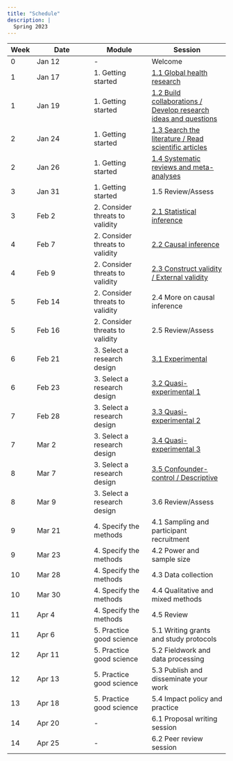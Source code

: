 ```yaml
---
title: "Schedule"
description: |
  Spring 2023
---
```


| Week | Date | Module | Session |
|- | --- | --- | ---- |
| 0 | Jan 12 | - | Welcome |
| 1 | Jan 17 | 1. Getting started | [1.1 Global health research](mod1.html#global-health-research) |
| 1 | Jan 19 | 1. Getting started | [1.2 Build collaborations / Develop research ideas and questions](mod1.html#build-collaborations-develop-questions) |
| 2 | Jan 24 | 1. Getting started | [1.3 Search the literature / Read scientific articles](mod1.html#search-the-literature-read-scientific-articles) |
| 2 | Jan 26 | 1. Getting started | [1.4 Systematic reviews and meta-analyses](mod1.html#systematic-reviews-and-meta-analyses) |
| 3 | Jan 31 | 1. Getting started | 1.5 Review/Assess |
| 3 | Feb 2 | 2. Consider threats to validity | [2.1 Statistical inference](https://ericpgreen.github.io/ghr_course/mod2.html#consider-threats-to-validity) |
| 4 | Feb 7 | 2. Consider threats to validity | [2.2 Causal inference](https://ericpgreen.github.io/ghr_course/mod2.html#statistical-inference-and-statistical-conclusion-validity) |
| 4 | Feb 9 | 2. Consider threats to validity | [2.3 Construct validity / External validity](https://ericpgreen.github.io/ghr_course/mod2.html#construct-validity-and-external-validity) |
| 5 | Feb 14 | 2. Consider threats to validity | 2.4 More on causal inference |
| 5 | Feb 16 | 2. Consider threats to validity | 2.5 Review/Assess |
| 6 | Feb 21 | 3. Select a research design | [3.1 Experimental](https://ericpgreen.github.io/ghr_course/mod3.html#experimental) |
| 6 | Feb 23 | 3. Select a research design | [3.2 Quasi-experimental 1](https://ericpgreen.github.io/ghr_course/mod3.html#quasi-experimental) |
| 7 | Feb 28 | 3. Select a research design | [3.3 Quasi-experimental 2](https://ericpgreen.github.io/ghr_course/mod3.html#quasi-experimental) |
| 7 | Mar 2 | 3. Select a research design | [3.4 Quasi-experimental 3](https://ericpgreen.github.io/ghr_course/mod3.html#quasi-experimental) |
| 8 | Mar 7 | 3. Select a research design | [3.5 Confounder-control / Descriptive](https://ericpgreen.github.io/ghr_course/mod3.html#confounder-control-descriptive) |
| 8 | Mar 9 | 3. Select a research design | 3.6 Review/Assess |
| 9 | Mar 21 | 4. Specify the methods | 4.1 Sampling and participant recruitment |
| 9 | Mar 23 | 4. Specify the methods | 4.2 Power and sample size |
| 10 | Mar 28 | 4. Specify the methods | 4.3 Data collection |
| 10 | Mar 30 | 4. Specify the methods | 4.4 Qualitative and mixed methods |
| 11 | Apr 4 | 4. Specify the methods | 4.5 Review |
| 11 | Apr 6 | 5. Practice good science | 5.1 Writing grants and study protocols |
| 12 | Apr 11 | 5. Practice good science | 5.2 Fieldwork and data processing |
| 12 | Apr 13 | 5. Practice good science | 5.3 Publish and disseminate your work |
| 13 | Apr 18 | 5. Practice good science | 5.4 Impact policy and practice |
| 14 | Apr 20 | - | 6.1 Proposal writing session |
| 14 | Apr 25 | - | 6.2 Peer review session |
  
